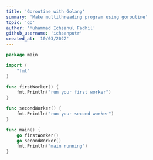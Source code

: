 ```yaml
---
title: 'Goroutine with Golang'
summary: 'Make multithreading program using goroutine'
topic: 'go'
author: 'Muhammad Ichsanul Fadhil'
github_username: 'ichsanputr'
created_at: '10/03/2022'
---
```


```go
package main

import (
    "fmt"
)

func firstWorker() {
    fmt.Println("run your first worker")
}

func secondWorker() {
    fmt.Println("run your second worker")
}

func main() {
    go firstWorker()
    go secondWorker()
    fmt.Println("main running")
}
```
